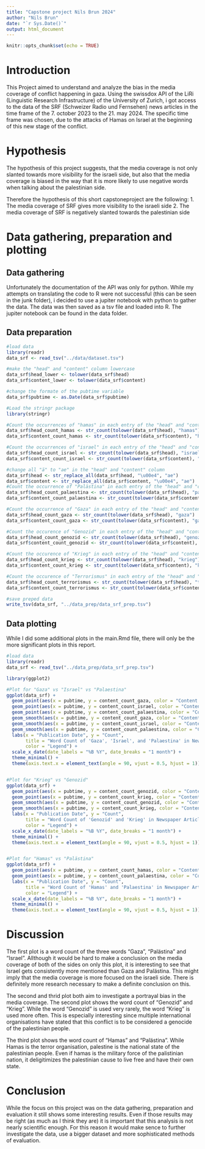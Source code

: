 ```yaml
---
title: "Capstone project Nils Brun 2024"
author: "Nils Brun"
date: "`r Sys.Date()`"
output: html_document
---
```


```r
knitr::opts_chunk$set(echo = TRUE)
```

# Introduction
This Project aimed to understand and analyze the bias in the media coverage of
conflict happening in gaza. 
Using the swissdox API of the LiRi (Linguistic Research Infrastructure) of the University of Zurich, i got access to the data of the SRF (Schweizer Radio und Fernsehen) news articles in the time frame of the 7. october 2023 to the 21. may 2024. The specific time frame was chosen, due to the attacks of Hamas on Israel 
at the beginning of this new stage of the conflict.

# Hypothesis
The hypothesis of this project suggests, that the media coverage is not only slanted towards more visibility
for the israeli side, but also that the media coverage is biased in the way that it is more likely to use
negative words when talking about the palestinian side.

Therefore the hypothesis of this short capstoneproject are the following:
1. The media coverage of SRF gives more visibility to the israeli side
2. The media coverage of SRF is negatively slanted towards the palestinian side

# Data gathering, preparation and plotting
## Data gathering
Unfortunately the documentation of the API was only for python. While my attempts on translating the code to R were not successful (this can be seen in the junk folder), i decided to use a jupiter notebook with python to gather the data. The data was then saved as a tsv file and loaded into R. 
The jupiter notebook can be found in the data folder.

## Data preparation
```r
#load data
library(readr)
data_srf <- read_tsv("../data/dataset.tsv")

#make the "head" and "content" column lowercase
data_srf$head_lower <- tolower(data_srf$head)
data_srf$content_lower <- tolower(data_srf$content)

#change the formate of the pubtime variable
data_srf$pubtime <- as.Date(data_srf$pubtime)

#Load the stringr package
library(stringr)

#Count the occurrences of "hamas" in each entry of the "head" and "content" column, case insensitive
data_srf$head_count_hamas <- str_count(tolower(data_srf$head), "hamas")
data_srf$content_count_hamas <- str_count(tolower(data_srf$content), "hamas")

#Count the occurrences of "israel" in each entry of the "head" and "content" column, case insensitive
data_srf$head_count_israel <- str_count(tolower(data_srf$head), "israel")
data_srf$content_count_israel <- str_count(tolower(data_srf$content), "israel")

#change all "ä" to "ae" in the "head" and "content" column
data_srf$head <- str_replace_all(data_srf$head, "\u00e4", "ae")
data_srf$content <- str_replace_all(data_srf$content, "\u00e4", "ae")
#Count the occurrence of "Palästina" in each entry of the "head" and "content column, case insensitive
data_srf$head_count_palaestina <- str_count(tolower(data_srf$head), "palaestina")
data_srf$content_count_palaestina <- str_count(tolower(data_srf$content), "palaestina")

#Count the occurrence of "Gaza" in each entry of the "head" and "content column, case insensitive
data_srf$head_count_gaza <- str_count(tolower(data_srf$head), "gaza")
data_srf$content_count_gaza <- str_count(tolower(data_srf$content), "gaza")

#Count the occurence of "Genozid" in each entry of the "head" and "content" column, case insensitive
data_srf$head_count_genozid <- str_count(tolower(data_srf$head), "genozid")
data_srf$content_count_genozid <- str_count(tolower(data_srf$content), "genozid")

#Count the occurence of "Krieg" in each entry of the "head" and "content" column, case insensitive
data_srf$head_count_krieg <- str_count(tolower(data_srf$head), "krieg")
data_srf$content_count_krieg <- str_count(tolower(data_srf$content), "krieg")

#Count the occurence of "Terrorismus" in each entry of the "head" and "content" column, case insensitive
data_srf$head_count_terrorismus <- str_count(tolower(data_srf$head), "terrorismus")
data_srf$content_count_terrorismus <- str_count(tolower(data_srf$content), "terrorismus")

#save preped data
write_tsv(data_srf, "../data_prep/data_srf_prep.tsv")
```

## Data plotting
While I did some additional plots in the main.Rmd file, there will only be the more significant plots in this report. 
```r
#load data
library(readr)
data_srf <- read_tsv("../data_prep/data_srf_prep.tsv")

library(ggplot2)

#Plot for "Gaza" vs "Israel" vs "Palaestina"
ggplot(data_srf) +
  geom_point(aes(x = pubtime, y = content_count_gaza, color = "Content Count Gaza"), size = 1, alpha = 0.3) +
  geom_point(aes(x = pubtime, y = content_count_israel, color = "Content Count Israel"), size = 1, alpha = 0.3) +
  geom_point(aes(x = pubtime, y = content_count_palaestina, color = "Content Count Palaestina"), size = 1, alpha = 0.3) + 
  geom_smooth(aes(x = pubtime, y = content_count_gaza, color = "Content Count Gaza"), method = "loess", se = FALSE) +
  geom_smooth(aes(x = pubtime, y = content_count_israel, color = "Content Count Israel"), method = "loess", se = FALSE) +
  geom_smooth(aes(x = pubtime, y = content_count_palaestina, color = "Content Count Palaestina"), method = "loess", se = FALSE) + 
  labs(x = "Publication Date", y = "Count", 
       title = "Word Count of 'Gaza', 'Israel', and 'Palaestina' in Newspaper Articles Over Time",
       color = "Legend") +
  scale_x_date(date_labels = "%B %Y", date_breaks = "1 month") +
  theme_minimal() +
  theme(axis.text.x = element_text(angle = 90, vjust = 0.5, hjust = 1))


#Plot for "Krieg" vs "Genozid"
ggplot(data_srf) +
  geom_point(aes(x = pubtime, y = content_count_genozid, color = "Content Count Genozid"), size = 1, alpha = 0.3) +
  geom_point(aes(x = pubtime, y = content_count_krieg, color = "Content Count Krieg"), size = 1, alpha = 0.3) +
  geom_smooth(aes(x = pubtime, y = content_count_genozid, color = "Content Count Genozid"), method = "loess", se = FALSE) +
  geom_smooth(aes(x = pubtime, y = content_count_krieg, color = "Content Count Krieg"), method = "loess", se = FALSE) +
  labs(x = "Publication Date", y = "Count", 
       title = "Word Count of 'Genozid' and 'Krieg' in Newspaper Articles Over Time",
       color = "Legend") +
  scale_x_date(date_labels = "%B %Y", date_breaks = "1 month") +
  theme_minimal() +
  theme(axis.text.x = element_text(angle = 90, vjust = 0.5, hjust = 1))


#Plot for "Hamas" vs "Palästina"
ggplot(data_srf) +
  geom_point(aes(x = pubtime, y = content_count_hamas, color = "Content Count Hamas"), size = 1, alpha = 0.3) +
  geom_point(aes(x = pubtime, y = content_count_palaestina, color = "Content Count Palaestina"), size = 1, alpha = 0.3) +
  labs(x = "Publication Date", y = "Count", 
       title = "Word Count of 'Hamas' and 'Palaestina' in Newspaper Articles Over Time",
       color = "Legend") +
  scale_x_date(date_labels = "%B %Y", date_breaks = "1 month") +
  theme_minimal() +
  theme(axis.text.x = element_text(angle = 90, vjust = 0.5, hjust = 1))
```

# Discussion
The first plot is a word count of the three words "Gaza", "Palästina" and "Israel". Allthough it would be hard to make a conclusion on the media coverage of both of the sides on only this plot, it is interesting to see that Israel gets consistently more mentioned than Gaza and Palästina.
This might imply that the media coverage is more focused on the israeli side. There is definitely more research necessary to make a definite conclusion on this.

The second and thrid plot both aim to investigate a portrayal bias in the media coverage. The second plot shows the word count of "Genozid" and "Krieg". While the word "Genozid" is used very rarely, the word "Krieg" is used more often. This is especially interesting since multiple international organisations have stated that this conflict is to be considered a genocide of the palestinian people.

The third plot shows the word count of "Hamas" and "Palästina". While Hamas is the terror organisation, palestine is the national state of the palestinian people. Even if hamas is the military force of the palistinian nation, it deligitimizes the palestinian cause to live free and have their own state.

# Conclusion
While the focus on this project was on the data gathering, preparation and evaluation it still shows some interesting results. Even if those results may be right (as much as I think they are) it is important that this analysis is not nearly scientific enough. For this reason it would make sence to further investigate the data, use a bigger dataset and more sophisticated methods of evaluation.



